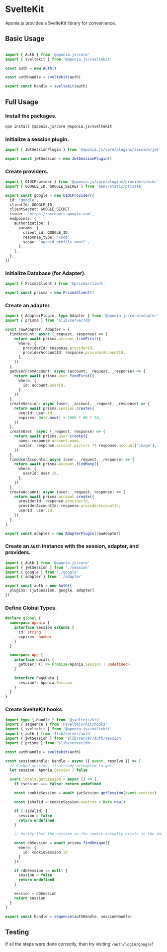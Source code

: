 
# SvelteKit

Aponia.js provides a SvelteKit library for convenience.

## Basic Usage

```ts copy filename="src/hooks.server.ts"

import { Auth } from '@aponia.js/core'
import { sveltekit } from '@aponia.js/sveltekit'

const auth = new Auth()

const authHandle = sveltekit(auth)

export const handle = sveltekit(auth)
```

## Full Usage

<Steps>

### Install the packages.

```bash npm2yarn
npm install @aponia.js/core @aponia.js/sveltekit
```

### Initialize a session plugin.

```ts copy filename="src/lib/server/auth/session.ts"
import { JwtSessionPlugin } from '@aponia.js/core/plugins/session/jwt'

export const jwtSession = new JwtSessionPlugin()
```

### Create providers.

```ts copy filename="src/lib/server/auth/google.ts"
import { OIDCProvider } from '@aponia.js/core/plugins/providers/oidc'
import { GOOGLE_ID, GOOGLE_SECRET } from '$env/static/private'

export const google = new OIDCProvider({
  id: 'google',
  clientId: GOOGLE_ID,
  clientSecret: GOOGLE_SECRET,
  issuer: 'https://accounts.google.com',
  endpoints: {
    authorization: {
      params: {
        client_id: GOOGLE_ID,
        response_type: 'code',
        scope: 'openid profile email',
      },
    },
  },
})
```

### Initialize Database (for Adapter).

```ts copy filename="src/lib/server/db.ts"
import { PrismaClient } from '@prisma/client'

export const prisma = new PrismaClient()
```

### Create an adapter.

```ts copy filename="src/lib/server/auth/adapter.ts"
import { AdapterPlugin, type Adapter } from '@aponia.js/core/adapter'
import { prisma } from '$lib/server/db'

const rawAdapter: Adapter = {
  findAccount: async (_request, response) => {
    return await prisma.account.findFirst({
      where: {
        providerId: response.providerId,
        providerAccountId: response.providerAccountId,
      },
    })
  },
  getUserFromAccount: async (account, _request, _response) => {
    return await prisma.user.findFirst({
      where: {
        id: account.userId,
      },
    })
  },
  createSession: async (user, _account, _request, _response) => {
    return await prisma.session.create({
      userId: user.id,
      expires: Date.now() + 1000 * 60 * 24,
    })
  },
  createUser: async (_request, response) => {
    return await prisma.user.create({
      name: response.account.name,
      avatar: response.account.picture ?? response.account['image'],
    })
  },
  findUserAccounts: async (user, _request, _response) => {
    return await prisma.account.findMany({
      where: {
        userId: user.id,
      },
    })
  },
  createAccount: async (user, _request, response) => {
    return await prisma.account.create({
      providerId: response.providerId,
      providerAccountId: response.providerAccountId,
      userId: user.id,
    })
  },
}

export const adapter = new AdapterPlugin(rawAdapter)
```

### Create an `Auth` instance with the session, adapter, and providers.

```ts copy filename="src/lib/server/auth/index.ts"
import { Auth } from '@aponia.js/core'
import { jwtSession } from './session'
import { google } from './google'
import { adapter } from './adapter'

export const auth = new Auth({
  plugins: [jwtSession, google, adapter]
})
```

### Define Global Types.

```ts copy filename="src/app.d.ts"
declare global {
  namespace Aponia {
    interface Session extends {
      id: string
      expires: number
    }
  }

  namespace App {
    interface Locals {
      getUser: () => Promise<Aponia.Session | undefined>
    }

    interface PageData {
      session?: Aponia.Session
    }
  }
}
```

### Create SvelteKit hooks.

```ts copy filename="src/hooks.server.ts"
import type { Handle } from '@sveltejs/kit'
import { sequence } from '@sveltejs/kit/hooks'
import { sveltekit } from '@aponia.js/sveltekit'
import { auth } from '$lib/server/auth'
import { jwtSession } from '$lib/server/auth/session'
import { prisma } from '$lib/server/db'

const authHandle = sveltekit(auth)

const sessionHandle: Handle = async ({ event, resolve }) => {
  // Cached session, if already attempted to get.
  let session: Aponia.Session | false

  event.locals.getSession = async () => {
    if (session === false) return undefined

    const cookieSession = await jwtSession.getSession(event.cookies)

    const isValid = cookieSession.expires > Date.now()

    if (!isValid) {
      session = false
      return undefined
    }

    // Verify that the session in the cookie actually exists in the database.

    const dbSession = await prisma.findUnique({
      where: {
        id: cookieSession.id
      }
    })

    if (dbSession == null) {
      session = false
      return undefined
    }

    session = dbSession
    return session
  }
}

export const handle = sequence(authHandle, sessionHandle)
```

</Steps>

## Testing

If all the steps were done correctly, then try visiting `/auth/login/google`!
